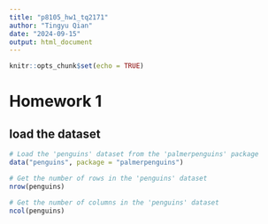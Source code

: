 ```yaml
---
title: "p8105_hw1_tq2171"
author: "Tingyu Qian"
date: "2024-09-15"
output: html_document
---
```


```r
knitr::opts_chunk$set(echo = TRUE)
```

# Homework 1

## load the dataset
```r
# Load the 'penguins' dataset from the 'palmerpenguins' package
data("penguins", package = "palmerpenguins")

# Get the number of rows in the 'penguins' dataset
nrow(penguins)

# Get the number of columns in the 'penguins' dataset
ncol(penguins)
```


